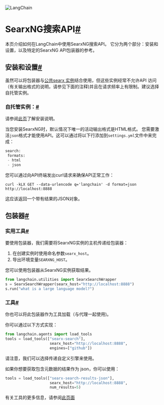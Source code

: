 

<Head>
  <script>
    {
      `(function() {
         var _hmt = _hmt || [];
(function() {
  var hm = document.createElement("script");
  hm.src = "https://hm.baidu.com/hm.js?e60fb290e204e04c5cb6f79b0ac1e697";
  var s = document.getElementsByTagName("script")[0]; 
  s.parentNode.insertBefore(hm, s);
})();
       })();`
    }
  </script>
</Head>

![LangChain](https://pica.zhimg.com/50/v2-56e8bbb52aa271012541c1fe1ceb11a2_r.gif)





SearxNG搜索API[#](#searxng-search-api "此标题的永久链接")
===============================================

本页介绍如何在LangChain中使用SearxNG搜索API。
它分为两个部分：安装和设置，以及特定的SearxNG API包装器的参考。

安装和设置[#](#installation-and-setup "此标题的永久链接")
--------------------------------------------

虽然可以将包装器与[公共searx
实例](https://searx.space/)结合使用，但这些实例经常不允许API
访问（有关输出格式的说明，请参见下面的注释)并且在请求频率上有限制。建议选择自托管实例。

### 自托管实例：[#](#self-hosted-instance "此标题的永久链接")

请参阅[此页](https://searxng.github.io/searxng/admin/installation)了解安装说明。

当您安装SearxNG时，默认情况下唯一的活动输出格式是HTML格式。
您需要激活`json`格式才能使用API。这可以通过将以下行添加到`settings.yml`文件中来完成：

```  python
search:
 formats:
 - html
 - json

```

您可以通过向API终端发出curl请求来确保API正常工作：

`curl -kLX GET --data-urlencode q='langchain' -d format=json http://localhost:8888`

这应该返回一个带有结果的JSON对象。

包装器[#](#wrappers "Permalink to this headline")
----------------------------------------------

### 实用工具[#](#utility "Permalink to this headline")

要使用包装器，我们需要将SearxNG实例的主机传递给包装器：
1. 在创建实例时使用命名参数`searx_host`。
2. 导出环境变量`SEARXNG_HOST`。

您可以使用包装器从SearxNG实例获取结果。

```  python
from langchain.utilities import SearxSearchWrapper
s = SearxSearchWrapper(searx_host="http://localhost:8888")
s.run("what is a large language model?")

```

### 工具[#](#tool "Permalink to this headline")

你也可以将此包装器作为工具加载（与代理一起使用)。

你可以通过以下方式实现：

```  python
from langchain.agents import load_tools
tools = load_tools(["searx-search"],
                    searx_host="http://localhost:8888",
                    engines=["github"])

```

请注意，我们可以选择传递自定义引擎来使用。

如果你想要获取包含元数据的结果作为 json，你可以使用：

```  python
tools = load_tools(["searx-search-results-json"],
                    searx_host="http://localhost:8888",
                    num_results=5)

```

有关工具的更多信息，请参阅[此页面](../modules/agents/tools/getting_started)

